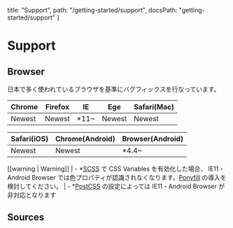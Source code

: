   title: "Support",
  path: "/getting-started/support",
  docsPath: "getting-started/support"
}


# Support

## Browser

日本で多く使われているブラウザを基準にバグフィックスを行なっています。

| Chrome | Firefox | IE    | Ege    | Safari(Mac) |
| ------ | ------- | ----- | ------ | ----------- |
| Newest | Newest  | \*11~ | Newest | Newest      |

| Safari(iOS) | Chrome(Android) | Browser(Android) |
| ----------- | --------------- | ---------------- |
| Newest      | Newest          | \*4.4~           |

[[warning | Warning]]
| - \*[SCSS](/getting-started/using-with-scss) で CSS Variables を有効化した場合、 IE11・Android Browser では色プロパティが認識されなくなります。[Ponyfill](/getting-started/css-variables#ponyfill) の導入を検討してください。
| - \*[PostCSS](/getting-started/using-with-postcss) の設定によっては IE11・Android Browser が非対応となります

## Sources

<PreviewSources title={meta.title} docsPath={meta.docsPath} />
